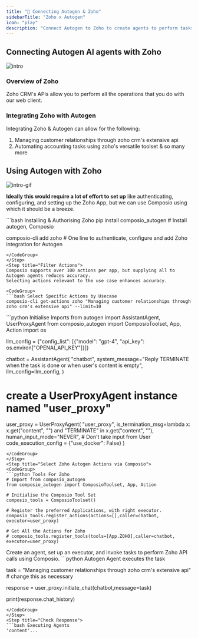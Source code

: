 ```yaml
---
title: "🚀 Connecting Autogen & Zoho"
sidebarTitle: "Zoho x Autogen"
icon: "play"
description: "Connect Autogen to Zoho to create agents to perform tasks using natural language"
---
```


## Connecting Autogen AI agents with Zoho
![intro](/media/intro.jpg)

### Overview of Zoho

Zoho CRM's APIs allow you to perform all the operations that you do with our web client.

### Integrating Zoho with Autogen

Integrating Zoho & Autogen can allow for the following:

1. Managing customer relationships through zoho crm's extensive api
2. Automating accounting tasks using zoho's versatile toolset
& so many more

## Using Autogen with Zoho
![intro-gif](/media/intro.gif)
<Steps>
<Step title="Setting Up the Environment">

**Ideally this would require a lot of effort to set up** like authenticating, configuring, and setting up the Zoho App, but we can use Composio using which it should be a breeze.

<CodeGroup>
```bash Installing & Authorising Zoho
pip install composio_autogen # Install autogen, Composio 

composio-cli add zoho # One line to authenticate, configure and add Zoho integration for Autogen
```
</CodeGroup>
</Step>
<Step title="Filter Actions">
Composio supports over 100 actions per app, but supplying all to Autogen agents reduces accuracy.
Selecting actions relevant to the use case enhances accuracy.

<CodeGroup>
```bash Select Specific Actions by Usecase
composio-cli get-actions zoho "Managing customer relationships through zoho crm's extensive api" --limit=10
```
</CodeGroup>

</Step>
<Step title="Import Base Packages">

<CodeGroup>
```python Initialise Imports
from autogen import AssistantAgent, UserProxyAgent
from composio_autogen import ComposioToolset, App, Action
import os

llm_config = {"config_list": [{"model": "gpt-4", "api_key": os.environ["OPENAI_API_KEY"]}]}

chatbot = AssistantAgent(
    "chatbot",
    system_message="Reply TERMINATE when the task is done or when user's content is empty",
    llm_config=llm_config,
)

# create a UserProxyAgent instance named "user_proxy"
user_proxy = UserProxyAgent(
    "user_proxy",
    is_termination_msg=lambda x: x.get("content", "") and "TERMINATE" in x.get("content", ""),
    human_input_mode="NEVER", # Don't take input from User
    code_execution_config = {"use_docker": False}
)
```
</CodeGroup>
</Step>
<Step title="Select Zoho Autogen Actions via Composio">
<CodeGroup>
```python Tools For Zoho
# Import from composio_autogen
from composio_autogen import ComposioToolset, App, Action

# Initialise the Composio Tool Set
composio_tools = ComposioToolset()

# Register the preferred Applications, with right executor. 
composio_tools.register_actions(actions=[],caller=chatbot, executor=user_proxy)

# Get All the Actions for Zoho
# composio_tools.register_tools(tools=[App.ZOHO],caller=chatbot, executor=user_proxy) 
```
</CodeGroup>
</Step>
<Step title="Execute the Agent">
Create an agent, set up an executor, and invoke tasks to perform Zoho API calls using Composio. 
<CodeGroup>
```python Autogen Agent executes the task

task = "Managing customer relationships through zoho crm's extensive api" # change this as necessary

response = user_proxy.initiate_chat(chatbot,message=task)

print(response.chat_history)
```
</CodeGroup>
</Step>
<Step title="Check Response">
```bash Executing Agents
'content'...
```
</Step>
</Steps>
